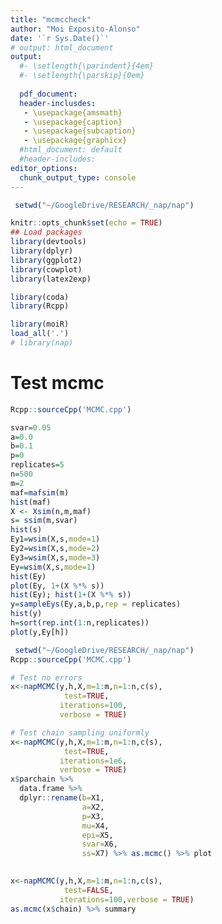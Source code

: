 ```yaml
---
title: "mcmccheck"
author: "Moi Exposito-Alonso"
date: '`r Sys.Date()`'
# output: html_document
output:
  #- \setlength{\parindent}{4em}
  #- \setlength{\parskip}{0em}
  
  pdf_document:
  header-inclusdes:
   - \usepackage{amsmath}
   - \usepackage{caption}
   - \usepackage{subcaption}
   - \usepackage{graphicx}
  #html_document: default
  #header-includes:
editor_options: 
  chunk_output_type: console
---
```


```r
 setwd("~/GoogleDrive/RESEARCH/_nap/nap")

knitr::opts_chunk$set(echo = TRUE)
## Load packages
library(devtools)
library(dplyr)
library(ggplot2)
library(cowplot)
library(latex2exp)

library(coda)
library(Rcpp)

library(moiR)
load_all('.')
# library(nap)


```

# Test mcmc
```r
Rcpp::sourceCpp('MCMC.cpp')

svar=0.05
a=0.0
b=0.1
p=0
replicates=5
n=500
m=2
maf=mafsim(m)
hist(maf)
X <- Xsim(n,m,maf)
s= ssim(m,svar)
hist(s)
Ey1=wsim(X,s,mode=1)
Ey2=wsim(X,s,mode=2)
Ey3=wsim(X,s,mode=3)
Ey=wsim(X,s,mode=1)
hist(Ey)
plot(Ey, 1+(X %*% s))
hist(Ey); hist(1+(X %*% s))
y=sampleEys(Ey,a,b,p,rep = replicates)
hist(y)
h=sort(rep.int(1:n,replicates))
plot(y,Ey[h])

```



```r
 setwd("~/GoogleDrive/RESEARCH/_nap/nap")
Rcpp::sourceCpp('MCMC.cpp')

# Test no errors
x<-napMCMC(y,h,X,m=1:m,n=1:n,c(s),
            test=TRUE,
           iterations=100,
           verbose = TRUE)

# Test chain sampling uniformly
x<-napMCMC(y,h,X,m=1:m,n=1:n,c(s),
            test=TRUE,
           iterations=1e6,
           verbose = TRUE)
x$parchain %>%
  data.frame %>%
  dplyr::rename(b=X1,
                a=X2,
                p=X3,
                mu=X4,
                epi=X5,
                svar=X6,
                ss=X7) %>% as.mcmc() %>% plot

        
x<-napMCMC(y,h,X,m=1:m,n=1:n,c(s),
            test=FALSE,
           iterations=100,verbose = TRUE)
as.mcmc(x$chain) %>% summary

```



<!-- # Test chain -->
<!-- ```{r} -->
<!-- Rcpp::sourceCpp('tests.cpp') -->
<!-- test() -->

<!-- ``` -->
